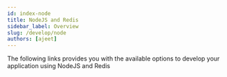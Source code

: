 ```yaml
---
id: index-node
title: NodeJS and Redis
sidebar_label: Overview
slug: /develop/node
authors: [ajeet]
---
```



<Authors frontMatter={frontMatter} />

The following links provides you with the available options to develop your application using NodeJS and Redis

<div class="row">
   <div class="col">
      <RedisCard
        title="Getting Started"
        description="Node.js and Redis"
        page="/develop/node/gettingstarted"
        />
  </div>

<div class="col">
  <RedisCard
    title="Node.js Crash Course"
    description="Node.js Crash Course"
    page="/develop/node/node-crash-course"
  />
</div>

  <div class="col">
    <RedisCard
        title="Redis OM for Node.js"
        description="Build a simple service with Redis OM for Node.js and Express"
        page="/develop/node/redis-om"
        />
  </div>
</div>

